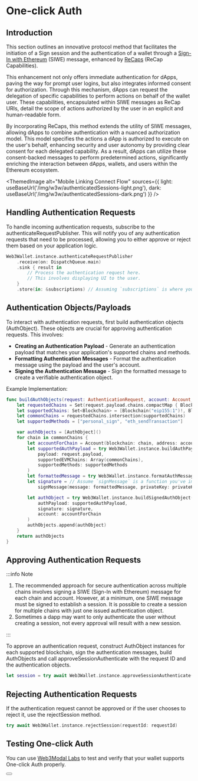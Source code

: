 
# One-click Auth

## Introduction

This section outlines an innovative protocol method that facilitates the initiation of a Sign session and the authentication of a wallet through a [Sign-In with Ethereum](https://eips.ethereum.org/EIPS/eip-4361) (SIWE) message, enhanced by [ReCaps](https://eips.ethereum.org/EIPS/eip-5573) (ReCap Capabilities).

This enhancement not only offers immediate authentication for dApps, paving the way for prompt user logins, but also integrates informed consent for authorization. Through this mechanism, dApps can request the delegation of specific capabilities to perform actions on behalf of the wallet user. These capabilities, encapsulated within SIWE messages as ReCap URIs, detail the scope of actions authorized by the user in an explicit and human-readable form.

By incorporating ReCaps, this method extends the utility of SIWE messages, allowing dApps to combine authentication with a nuanced authorization model. This model specifies the actions a dApp is authorized to execute on the user's behalf, enhancing security and user autonomy by providing clear consent for each delegated capability. As a result, dApps can utilize these consent-backed messages to perform predetermined actions, significantly enriching the interaction between dApps, wallets, and users within the Ethereum ecosystem.

<ThemedImage
  alt="Mobile Linking Connect Flow"
  sources={{
    light: useBaseUrl('/img/w3w/authenticatedSessions-light.png'),
    dark: useBaseUrl('/img/w3w/authenticatedSessions-dark.png')
  }}
/>

## Handling Authentication Requests

To handle incoming authentication requests, subscribe to the authenticateRequestPublisher. This will notify you of any authentication requests that need to be processed, allowing you to either approve or reject them based on your application logic.

```swift
Web3Wallet.instance.authenticateRequestPublisher
    .receive(on: DispatchQueue.main)
    .sink { result in
        // Process the authentication request here.
        // This involves displaying UI to the user.
    }
    .store(in: &subscriptions) // Assuming `subscriptions` is where you store your Combine subscriptions.
```

## Authentication Objects/Payloads

To interact with authentication requests, first build authentication objects (AuthObject). These objects are crucial for approving authentication requests. This involves:

- **Creating an Authentication Payload** - Generate an authentication payload that matches your application's supported chains and methods.
- **Formatting Authentication Messages** - Format the authentication message using the payload and the user's account.
- **Signing the Authentication Message** - Sign the formatted message to create a verifiable authentication object.

Example Implementation:

```swift
func buildAuthObjects(request: AuthenticationRequest, account: Account, privateKey: String) throws -> [AuthObject] {
    let requestedChains = Set(request.payload.chains.compactMap { Blockchain($0) })
    let supportedChains: Set<Blockchain> = [Blockchain("eip155:1")!, Blockchain("eip155:137")!, Blockchain("eip155:69")!]
    let commonChains = requestedChains.intersection(supportedChains)
    let supportedMethods = ["personal_sign", "eth_sendTransaction"]

    var authObjects = [AuthObject]()
    for chain in commonChains {
        let accountForChain = Account(blockchain: chain, address: account.address)!
        let supportedAuthPayload = try Web3Wallet.instance.buildAuthPayload(
            payload: request.payload,
            supportedEVMChains: Array(commonChains),
            supportedMethods: supportedMethods
        )
        let formattedMessage = try Web3Wallet.instance.formatAuthMessage(payload: supportedAuthPayload, account: accountForChain)
        let signature = // Assume `signMessage` is a function you've implemented to sign messages.
            signMessage(message: formattedMessage, privateKey: privateKey)

        let authObject = try Web3Wallet.instance.buildSignedAuthObject(
            authPayload: supportedAuthPayload,
            signature: signature,
            account: accountForChain
        )
        authObjects.append(authObject)
    }
    return authObjects
}

```

## Approving Authentication Requests

:::info Note

1. The recommended approach for secure authentication across multiple chains involves signing a SIWE (Sign-In with Ethereum) message for each chain and account. However, at a minimum, one SIWE message must be signed to establish a session. It is possible to create a session for multiple chains with just one issued authentication object.
2. Sometimes a dapp may want to only authenticate the user without creating a session, not every approval will result with a new session.

:::

To approve an authentication request, construct AuthObject instances for each supported blockchain, sign the authentication messages, build AuthObjects and call approveSessionAuthenticate with the request ID and the authentication objects.

```swift
let session = try await Web3Wallet.instance.approveSessionAuthenticate(requestId: requestId, auths: authObjects)
```

## Rejecting Authentication Requests

If the authentication request cannot be approved or if the user chooses to reject it, use the rejectSession method.

```swift
try await Web3Wallet.instance.rejectSession(requestId: requestId)
```

## Testing One-click Auth

You can use [Web3Modal Labs](https://lab.web3modal.com/library/ethers-siwe/) to test and verify that your wallet supports One-click Auth properly.

<Button name="Test One-click Auth" url="https://lab.web3modal.com/library/ethers-siwe/" />
